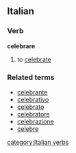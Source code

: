 ==Italian==
===Verb===
'''celebrare'''

# to [[celebrate]]

===Related terms===
*[[celebrante]]
*[[celebrativo]]
*[[celebrato]]
*[[celebratore]]
*[[celebrazione]]
*[[celebre]]
[[category:Italian verbs]]